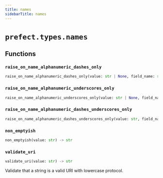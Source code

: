 ```yaml
---
title: names
sidebarTitle: names
---
```


# `prefect.types.names`

## Functions

### `raise_on_name_alphanumeric_dashes_only`

```python
raise_on_name_alphanumeric_dashes_only(value: str | None, field_name: str = 'value') -> str | None
```

### `raise_on_name_alphanumeric_underscores_only`

```python
raise_on_name_alphanumeric_underscores_only(value: str | None, field_name: str = 'value') -> str | None
```

### `raise_on_name_alphanumeric_dashes_underscores_only`

```python
raise_on_name_alphanumeric_dashes_underscores_only(value: str, field_name: str = 'value') -> str
```

### `non_emptyish`

```python
non_emptyish(value: str) -> str
```

### `validate_uri`

```python
validate_uri(value: str) -> str
```


Validate that a string is a valid URI with lowercase protocol.

